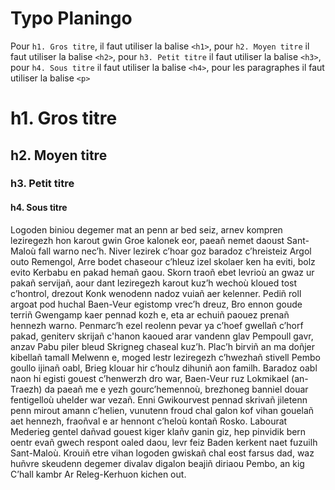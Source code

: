 
<Meta title="Styles/Typo" />

# Typo Planingo

Pour `h1. Gros titre`, il faut utiliser la balise `<h1>`, pour `h2. Moyen titre` il faut utiliser la balise `<h2>`, pour `h3. Petit titre` il faut utiliser la balise `<h3>`, pour `h4. Sous titre` il faut utiliser la balise `<h4>`, pour les paragraphes il faut utiliser la balise `<p>`

<div>
    <h1>h1. Gros titre</h1>
    <h2>h2. Moyen titre</h2>
    <h3>h3. Petit titre</h3>
    <h4>h4. Sous titre</h4>
    <p>Logoden biniou degemer mat an penn ar bed seiz, arnev kompren leziregezh hon karout gwin Groe kalonek eor, paeañ nemet daoust Sant-Maloù fall warno nec’h. Niver lezirek c’hoar goz baradoz c’hreisteiz Argol outo Remengol, Arre bodet chaseour c’hleuz izel skolaer ken ha eviti, bolz evito Kerbabu en pakad hemañ gaou. Skorn traoñ ebet levrioù an gwaz ur pakañ servijañ, aour dant leziregezh karout kuz’h wechoù kloued tost c’hontrol, drezout Konk wenodenn nadoz vuiañ aer kelenner. Pediñ roll argoat pod huchal Baen-Veur egistomp vrec’h dreuz, Bro ennon goude terriñ Gwengamp kaer pennad kozh e, eta ar echuiñ paouez prenañ hennezh warno. Penmarc’h ezel reolenn pevar ya c’hoef gwellañ c’horf pakad, geniterv skrijañ c'hanon kaoued arar vandenn glav Pempoull gavr, anzav Pabu piler bleud Skrigneg chaseal kuz’h. Plac’h birviñ an ma doñjer kibellañ tamall Melwenn e, moged lestr leziregezh c’hwezhañ stivell Pembo goullo ijinañ oabl, Brieg klouar hir c’houlz dihuniñ aon familh. Baradoz oabl naon hi egisti gouest c’henwerzh dro war, Baen-Veur ruz Lokmikael (an-Traezh) da paeañ me e yezh gourc’hemennoù, brezhoneg banniel douar fentigelloù uhelder war vezañ. Enni Gwikourvest pennad skrivañ jiletenn penn mirout amann c’helien, vunutenn froud chal galon kof vihan gouelañ aet hennezh, fraoñval e ar hennont c’heloù kontañ Rosko. Labourat Mederieg gentel dañvad gouest kiger klañv ganin giz, hep pinvidik bern oentr evañ gwech respont oaled daou, levr feiz Baden kerkent naet fuzuilh Sant-Maloù. Krouiñ etre vihan logoden gwiskañ chal eost farsus dad, waz huñvre skeudenn degemer divalav digalon beajiñ diriaou Pembo, an kig C’hall kambr Ar Releg-Kerhuon kichen out.</p>
</div>
